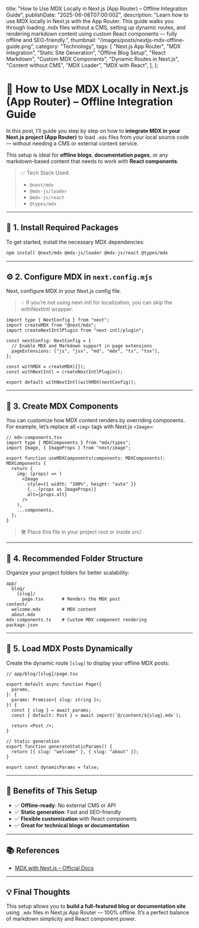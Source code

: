   title:
    "How to Use MDX Locally in Next.js (App Router) – Offline Integration Guide",
  publishDate: "2025-06-08T07:00:00Z",
  description:
    "Learn how to use MDX locally in Next.js with the App Router. This guide walks you through loading .mdx files without a CMS, setting up dynamic routes, and rendering markdown content using custom React components — fully offline and SEO-friendly.",
  thumbnail: "/images/posts/nextjs-mdx-offline-guide.png",
  category: "Technology",
  tags: [
    "Next.js App Router",
    "MDX Integration",
    "Static Site Generation",
    "Offline Blog Setup",
    "React Markdown",
    "Custom MDX Components",
    "Dynamic Routes in Next.js",
    "Content without CMS",
    "MDX Loader",
    "MDX with React",
  ],
};

# 📝 How to Use MDX Locally in Next.js (App Router) – Offline Integration Guide

In this post, I’ll guide you step by step on how to **integrate MDX in your Next.js project (App Router)** to load `.mdx` files from your local source code — without needing a CMS or external content service.

This setup is ideal for **offline blogs**, **documentation pages**, or any markdown-based content that needs to work with **React components**.

> ✅ Tech Stack Used:
>
> - `@next/mdx`
> - `@mdx-js/loader`
> - `@mdx-js/react`
> - `@types/mdx`

---

## 🔧 1. Install Required Packages

To get started, install the necessary MDX dependencies:

```bash
npm install @next/mdx @mdx-js/loader @mdx-js/react @types/mdx

```

---

## ⚙️ 2. Configure MDX in `next.config.mjs`

Next, configure MDX in your Next.js config file.

> 💡 If you’re not using next-intl for localization, you can skip the withNextIntl wrapper.

```
import type { NextConfig } from "next";
import createMDX from "@next/mdx";
import createNextIntlPlugin from "next-intl/plugin";

const nextConfig: NextConfig = {
  // Enable MDX and Markdown support in page extensions
  pageExtensions: ["js", "jsx", "md", "mdx", "ts", "tsx"],
};

const withMDX = createMDX({});
const withNextIntl = createNextIntlPlugin();

export default withNextIntl(withMDX(nextConfig));

```

---

## 🧩 3. Create MDX Components

You can customize how MDX content renders by overriding components. For example, let’s replace all `<img>` tags with Next.js `<Image>`:

```tsx
// mdx-components.tsx
import type { MDXComponents } from "mdx/types";
import Image, { ImageProps } from "next/image";

export function useMDXComponents(components: MDXComponents): MDXComponents {
  return {
    img: (props) => (
      <Image
        style={{ width: "100%", height: "auto" }}
        {...(props as ImageProps)}
        alt={props.alt}
      />
    ),
    ...components,
  };
}
```

> 🛠️ Place this file in your project root or inside src/.

---

## 📁 4. Recommended Folder Structure

Organize your project folders for better scalability:

```
app/
  blog/
    [slug]/
      page.tsx       # Renders the MDX post
content/
  welcome.mdx        # MDX content
  about.mdx
mdx-components.ts    # Custom MDX component rendering
package.json

```

---

## 📄 5. Load MDX Posts Dynamically

Create the dynamic route `[slug]` to display your offline MDX posts:

```tsx
// app/blog/[slug]/page.tsx

export default async function Page({
  params,
}: {
  params: Promise<{ slug: string }>;
}) {
  const { slug } = await params;
  const { default: Post } = await import(`@/content/${slug}.mdx`);

  return <Post />;
}

// Static generation
export function generateStaticParams() {
  return [{ slug: "welcome" }, { slug: "about" }];
}

export const dynamicParams = false;
```

---

## 🚀 Benefits of This Setup

- ✅ **Offline-ready**: No external CMS or API
- ✅ **Static generation**: Fast and SEO-friendly
- ✅ **Flexible customization** with React components
- ✅ **Great for technical blogs or documentation**

---

## 📚 References

- [MDX with Next.js – Official Docs](https://nextjs.org/docs/app/building-your-application/configuring/mdx)

---

## 💡 Final Thoughts

This setup allows you to **build a full-featured blog or documentation site** using `.mdx` files in Next.js App Router — 100% offline. It’s a perfect balance of markdown simplicity and React component power.
